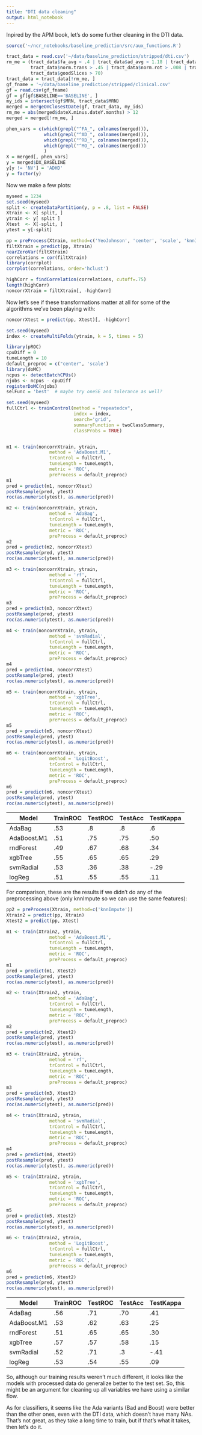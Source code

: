 ```yaml
---
title: "DTI data cleaning"
output: html_notebook
---
```


Inpired by the APM book, let's do some further cleaning in the DTI data.

```r
source('~/ncr_notebooks/baseline_prediction/src/aux_functions.R')

tract_data = read.csv('~/data/baseline_prediction/stripped/dti.csv')
rm_me = (tract_data$fa_avg < .4 | tract_data$ad_avg < 1.18 | tract_data$rd_avg > .65 | tract_data$rd_avg < .5 |
         tract_data$norm.trans > .45 | tract_data$norm.rot > .008 | tract_data$goodSlices < 45 | 
         tract_data$goodSlices > 70)
tract_data = tract_data[!rm_me, ]
gf_fname = '~/data/baseline_prediction/stripped/clinical.csv'
gf = read.csv(gf_fname)
gf = gf[gf$BASELINE=='BASELINE', ]
my_ids = intersect(gf$MRN, tract_data$MRN)
merged = mergeOnClosestDate(gf, tract_data, my_ids)
rm_me = abs(merged$dateX.minus.dateY.months) > 12
merged = merged[!rm_me, ]

phen_vars = c(which(grepl("^FA_", colnames(merged))),
              which(grepl("^AD_", colnames(merged))),
              which(grepl("^RD_", colnames(merged))),
              which(grepl("^MO_", colnames(merged)))
              )
X = merged[, phen_vars]
y = merged$DX_BASELINE
y[y != 'NV'] = 'ADHD'
y = factor(y)
```

Now we make a few plots:

```r
myseed = 1234
set.seed(myseed)
split <- createDataPartition(y, p = .8, list = FALSE)
Xtrain <- X[ split, ]
ytrain <- y[ split ]
Xtest  <- X[-split, ]
ytest = y[-split]
```

```r
pp = preProcess(Xtrain, method=c('YeoJohnson', 'center', 'scale', 'knnImpute'))
filtXtrain = predict(pp, Xtrain)
nearZeroVar(filtXtrain)
correlations = cor(filtXtrain)
library(corrplot)
corrplot(correlations, order='hclust')
```

```r
highCorr = findCorrelation(correlations, cutoff=.75)
length(highCorr)
noncorrXtrain = filtXtrain[, -highCorr]
```

Now let's see if these transformations matter at all for some of the algorithms we've been playing with:

```r
noncorrXtest = predict(pp, Xtest)[, -highCorr]

set.seed(myseed)
index <- createMultiFolds(ytrain, k = 5, times = 5)

library(pROC)
cpuDiff = 0
tuneLength = 10
default_preproc = c("center", 'scale')
library(doMC)
ncpus <- detectBatchCPUs()
njobs <- ncpus - cpuDiff
registerDoMC(njobs)
selFunc = 'best'  # maybe try oneSE and tolerance as well?

set.seed(myseed)
fullCtrl <- trainControl(method = "repeatedcv",
                         index = index,
                         search='grid',
                         summaryFunction = twoClassSummary,
                         classProbs = TRUE)


m1 <- train(noncorrXtrain, ytrain,
                method = 'AdaBoost.M1',
                trControl = fullCtrl,
                tuneLength = tuneLength,
                metric = 'ROC',
                preProcess = default_preproc)
m1
pred = predict(m1, noncorrXtest)
postResample(pred, ytest)
roc(as.numeric(ytest), as.numeric(pred))

m2 <- train(noncorrXtrain, ytrain,
                method = 'AdaBag',
                trControl = fullCtrl,
                tuneLength = tuneLength,
                metric = 'ROC',
                preProcess = default_preproc)
m2
pred = predict(m2, noncorrXtest)
postResample(pred, ytest)
roc(as.numeric(ytest), as.numeric(pred))

m3 <- train(noncorrXtrain, ytrain,
                method = 'rf',
                trControl = fullCtrl,
                tuneLength = tuneLength,
                metric = 'ROC',
                preProcess = default_preproc)
m3
pred = predict(m3, noncorrXtest)
postResample(pred, ytest)
roc(as.numeric(ytest), as.numeric(pred))

m4 <- train(noncorrXtrain, ytrain,
                method = 'svmRadial',
                trControl = fullCtrl,
                tuneLength = tuneLength,
                metric = 'ROC',
                preProcess = default_preproc)
m4
pred = predict(m4, noncorrXtest)
postResample(pred, ytest)
roc(as.numeric(ytest), as.numeric(pred))

m5 <- train(noncorrXtrain, ytrain,
                method = 'xgbTree',
                trControl = fullCtrl,
                tuneLength = tuneLength,
                metric = 'ROC',
                preProcess = default_preproc)
m5
pred = predict(m5, noncorrXtest)
postResample(pred, ytest)
roc(as.numeric(ytest), as.numeric(pred))

m6 <- train(noncorrXtrain, ytrain,
                method = 'LogitBoost',
                trControl = fullCtrl,
                tuneLength = tuneLength,
                metric = 'ROC',
                preProcess = default_preproc)
m6
pred = predict(m6, noncorrXtest)
postResample(pred, ytest)
roc(as.numeric(ytest), as.numeric(pred))
```
Model  | TrainROC | TestROC | TestAcc | TestKappa
------------- | ------------- | ------------- | ------------- | -------------
AdaBag     | .53 |  .8| .8 | .6
AdaBoost.M1     | .51 | .75 | .75 | .50 
rndForest        | .49 | .67 |  .68 | .34 
xgbTree      | .55 |  .65 | .65 | .29
svmRadial      | .53 | .36 | .38  | -.29 
logReg      | .51 | .55 | .55 | .11 

For comparison, these are the results if we didn't do any of the preprocessing above (only knnImpute so we can use the same features):

```r
pp2 = preProcess(Xtrain, method=c('knnImpute'))
Xtrain2 = predict(pp, Xtrain)
Xtest2 = predict(pp, Xtest)

m1 <- train(Xtrain2, ytrain,
                method = 'AdaBoost.M1',
                trControl = fullCtrl,
                tuneLength = tuneLength,
                metric = 'ROC',
                preProcess = default_preproc)
m1
pred = predict(m1, Xtest2)
postResample(pred, ytest)
roc(as.numeric(ytest), as.numeric(pred))

m2 <- train(Xtrain2, ytrain,
                method = 'AdaBag',
                trControl = fullCtrl,
                tuneLength = tuneLength,
                metric = 'ROC',
                preProcess = default_preproc)
m2
pred = predict(m2, Xtest2)
postResample(pred, ytest)
roc(as.numeric(ytest), as.numeric(pred))

m3 <- train(Xtrain2, ytrain,
                method = 'rf',
                trControl = fullCtrl,
                tuneLength = tuneLength,
                metric = 'ROC',
                preProcess = default_preproc)
m3
pred = predict(m3, Xtest2)
postResample(pred, ytest)
roc(as.numeric(ytest), as.numeric(pred))

m4 <- train(Xtrain2, ytrain,
                method = 'svmRadial',
                trControl = fullCtrl,
                tuneLength = tuneLength,
                metric = 'ROC',
                preProcess = default_preproc)
m4
pred = predict(m4, Xtest2)
postResample(pred, ytest)
roc(as.numeric(ytest), as.numeric(pred))

m5 <- train(Xtrain2, ytrain,
                method = 'xgbTree',
                trControl = fullCtrl,
                tuneLength = tuneLength,
                metric = 'ROC',
                preProcess = default_preproc)
m5
pred = predict(m5, Xtest2)
postResample(pred, ytest)
roc(as.numeric(ytest), as.numeric(pred))

m6 <- train(Xtrain2, ytrain,
                method = 'LogitBoost',
                trControl = fullCtrl,
                tuneLength = tuneLength,
                metric = 'ROC',
                preProcess = default_preproc)
m6
pred = predict(m6, Xtest2)
postResample(pred, ytest)
roc(as.numeric(ytest), as.numeric(pred))
```

Model  | TrainROC | TestROC | TestAcc | TestKappa
------------- | ------------- | ------------- | ------------- | -------------
AdaBag     | .56 | .71 |  .70 | .41
AdaBoost.M1    | .53 |  .62 | .63 |  .25 
rndForest        |  .51 | .65 | .65 | .30 
xgbTree      | .57 |  .57 | .58  | .15
svmRadial      | .52 |  .71 | .3 | -.41
logReg      |  .53 |  .54 | .55 | .09 

So, although our training results weren't much different, it looks like the models with processed data do generalize better to the test set. So, this might be an argument for cleaning up all variables we have using a similar flow.

As for classifiers, it seems like the Ada variants (Bad and Boost) were better than the other ones, even with the DTI data, which doesn't have many NAs. That's not great, as they take a long time to train, but if that's what it takes, then let's do it.